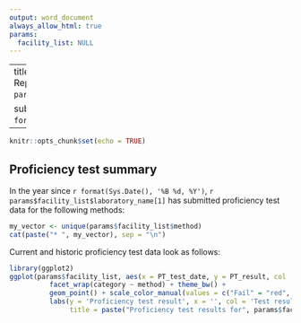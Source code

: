 ```yaml
---
output: word_document
always_allow_html: true
params:
  facility_list: NULL
---
```


---
title: "Pre-Audit Laboratory Summary Report: `r params$facility_list$laboratory_name[1]`"

subtitle: "Generated on `r format(Sys.Date(), '%B %d, %Y')`"
---

```r
knitr::opts_chunk$set(echo = TRUE)

```


## Proficiency test summary

In the year since `r format(Sys.Date(), '%B %d, %Y')`, `r params$facility_list$laboratory_name[1]` has submitted proficiency test data for the following methods:

```r
my_vector <- unique(params$facility_list$method)
cat(paste("* ", my_vector), sep = "\n")
```


Current and historic proficiency test data look as follows:

```r
library(ggplot2)
ggplot(params$facility_list, aes(x = PT_test_date, y = PT_result, col  = PT_result)) + # Customize your plot
          facet_wrap(category ~ method) + theme_bw() +
          geom_point() + scale_color_manual(values = c("Fail" = "red", "Pass" = "green")) +
          labs(y = 'Proficiency test result', x = '', col = 'Test result',
               title = paste("Proficiency test results for", params$facility_list$laboratory_name[1]))

```
